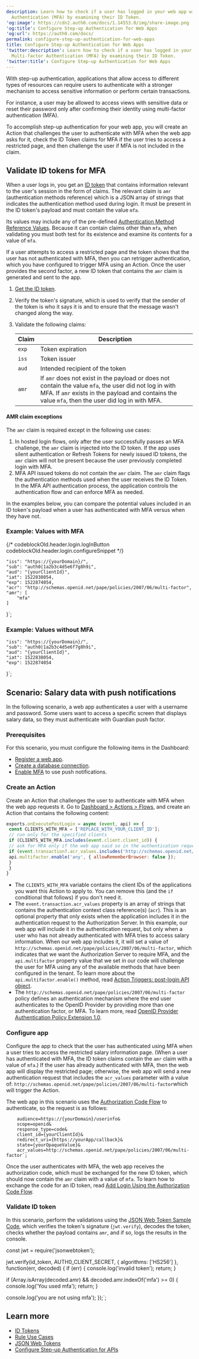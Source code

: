 ```yaml
---
description: Learn how to check if a user has logged in your web app with Multi-factor
  Authentication (MFA) by examining their ID Token.
'og:image': https://cdn2.auth0.com/docs/1.14553.0/img/share-image.png
'og:title': Configure Step-up Authentication for Web Apps
'og:url': https://auth0.com/docs/
permalink: configure-step-up-authentication-for-web-apps
title: Configure Step-up Authentication for Web Apps
'twitter:description': Learn how to check if a user has logged in your web app with
  Multi-factor Authentication (MFA) by examining their ID Token.
'twitter:title': Configure Step-up Authentication for Web Apps
---
```


With step-up authentication, applications that allow access to different types of resources can require users to authenticate with a stronger mechanism to access sensitive information or perform certain transactions.

For instance, a user may be allowed to access views with sensitive data or reset their password only after confirming their identity using <Tooltip tip="Multi-factor authentication (MFA): User authentication process that uses a factor in addition to username and password such as a code via SMS." cta="View Glossary" href="/docs/glossary?term=multi-factor+authentication">multi-factor authentication</Tooltip> (MFA).

To accomplish step-up authentication for your web app, you will create an Action that challenges the user to authenticate with MFA when the web app asks for it, check the <Tooltip tip="ID Token: Credential meant for the client itself, rather than for accessing a resource." cta="View Glossary" href="/docs/glossary?term=ID+Token">ID Token</Tooltip> claims for MFA if the user tries to access a restricted page, and then challenge the user if MFA is not included in the claim.

## Validate ID tokens for MFA

When a user logs in, you get an [ID token](/docs/secure/tokens/id-tokens/get-id-tokens) that contains information relevant to the user's session in the form of claims. The relevant claim is `amr` (authentication methods reference) which is a JSON array of strings that indicates the authentication method used during login. It must be present in the ID token's payload and must contain the value `mfa`.

Its values may include any of the pre-defined [Authentication Method Reference Values](https://tools.ietf.org/html/rfc8176). Because it can contain claims other than `mfa`, when validating you must both test for its existence and examine its contents for a value of `mfa`.

If a user attempts to access a restricted page and the token shows that the user has not authenticated with MFA, then you can retrigger authentication, which you have configured to trigger MFA using an Action. Once the user provides the second factor, a new ID token that contains the `amr` claim is generated and sent to the app.

1. [Get the ID token](/docs/secure/tokens/id-tokens/get-id-tokens).
2. Verify the token's signature, which is used to verify that the sender of the token is who it says it is and to ensure that the message wasn't changed along the way.
3. Validate the following claims:

    <table class="table"><thead>
    <tr>
    <th>Claim</th>
    <th>Description</th>
    </tr>
    </thead>
    <tbody>
    <tr>
    <td><code>exp</code></td>
    <td>Token expiration</td>
    </tr>
    <tr>
    <td><code>iss</code></td>
    <td>Token issuer</td>
    </tr>
    <tr>
    <td><code>aud</code></td>
    <td>Intended recipient of the token</td>
    </tr>
    <tr>
    <td><code>amr</code></td>
    <td>If <code>amr</code> does not exist in the payload or does not contain the value <code>mfa</code>, the user did not log in with MFA. If <code>amr</code> exists in the payload and contains the value <code>mfa</code>, then the user did log in with MFA.</td>
    </tr>
    </tbody>
    </table>

#### AMR claim exceptions

The `amr` claim is required except in the following use cases:

1. In hosted login flows, only after the user successfully passes an MFA challenge, the `amr` claim is injected into the ID token. If the app uses silent authentication or Refresh Tokens for newly issued ID tokens, the `amr` claim will not be present because the user previously completed login with MFA.
2. MFA API issued tokens do not contain the `amr` claim. The `amr` claim flags the authentication methods used when the user receives the ID Token. In the MFA API authentication process, the application controls the authentication flow and can enforce MFA as needed.

In the examples below, you can compare the potential values included in an ID token's payload when a user has authenticated with MFA versus when they have not.

### Example: Values with MFA

{/* codeblockOld.header.login.logInButton codeblockOld.header.login.configureSnippet */}


    "iss": "https://{yourDomain}/",
    "sub": "auth0|1a2b3c4d5e6f7g8h9i",
    "aud": "{yourClientId}",
    "iat": 1522838054,
    "exp": 1522874054,
    "acr": "http://schemas.openid.net/pape/policies/2007/06/multi-factor",
    "amr": [
        "mfa"
    ]
}`;

<AuthCodeBlock children={codeExample1} language="json" />






### Example: Values without MFA

    "iss": "https://{yourDomain}/",
    "sub": "auth0|1a2b3c4d5e6f7g8h9i",
    "aud": "{yourClientId}",
    "iat": 1522838054,
    "exp": 1522874054
}`;

<AuthCodeBlock children={codeExample2} language="json" />






## Scenario: Salary data with push notifications

In the following scenario, a web app authenticates a user with a username and password. Some users want to access a specific screen that displays salary data, so they must authenticate with Guardian push factor.

### Prerequisites

For this scenario, you must configure the following items in the Dashboard:

* [Register a web app](/docs/get-started/auth0-overview/create-applications/regular-web-apps).
* [Create a database connection](https://manage.auth0.com/#/connections/database).
* [Enable MFA](/docs/secure/multi-factor-authentication/enable-mfa) to use push notifications.

### Create an Action

Create an Action that challenges the user to authenticate with MFA when the web app requests it. Go to [Dashboard > Actions > Flows](https://manage.auth0.com/#/actions/flows), and create an Action that contains the following content:

```js lines
exports.onExecutePostLogin = async (event, api) => {
 const CLIENTS_WITH_MFA = ['REPLACE_WITH_YOUR_CLIENT_ID'];
 // run only for the specified clients
 if (CLIENTS_WITH_MFA.includes(event.client.client_id)) {
 // ask for MFA only if the web app said so in the authentication request
 if (event.transaction?.acr_values.includes('http://schemas.openid.net/pape/policies/2007/06/multi-factor')) {
 api.multifactor.enable('any', { allowRememberBrowser: false });
 }
 }
}
```






* The `CLIENTS_WITH_MFA` variable contains the <Tooltip tip="Client ID: Identification value given to your registered resource from Auth0." cta="View Glossary" href="/docs/glossary?term=client+IDs">client IDs</Tooltip> of the applications you want this Action to apply to. You can remove this (and the `if` conditional that follows) if you don't need it.
* The `event.transaction.acr_values` property is an array of strings that contains the authentication context class reference(s) (`acr`). This is an optional property that only exists when the application includes it in the authentication request to the <Tooltip tip="Authorization Server: Centralized server that contributes to defining the boundaries of a user’s access. For example, your authorization server can control the data, tasks, and features available to a user." cta="View Glossary" href="/docs/glossary?term=Authorization+Server">Authorization Server</Tooltip>. In this example, our web app will include it in the authentication request, but only when a user who has not already authenticated with MFA tries to access salary information. When our web app includes it, it will set a value of `http://schemas.openid.net/pape/policies/2007/06/multi-factor`, which indicates that we want the Authorization Server to require MFA, and the `api.multifactor` property value that we set in our code will challenge the user for MFA using any of the available methods that have been configured in the tenant. To learn more about the `api.multifactor.enable()` method, read [Action Triggers: post-login API object](/docs/customize/actions/explore-triggers/password-reset-triggers/post-challenge-trigger/post-challenge-api-object).
* The `http://schemas.openid.net/pape/policies/2007/06/multi-factor` policy defines an authentication mechanism where the end user authenticates to the <Tooltip tip="OpenID: Open standard for authentication that allows applications to verify users' identities without collecting and storing login information." cta="View Glossary" href="/docs/glossary?term=OpenID">OpenID</Tooltip> Provider by providing more than one authentication factor, or MFA. To learn more, read [OpenID Provider Authentication Policy Extension 1.0](https://openid.net/specs/openid-provider-authentication-policy-extension-1_0.html).

### Configure app

Configure the app to check that the user has authenticated using MFA when a user tries to access the restricted salary information page. (When a user has authenticated with MFA, the ID token claims contain the `amr` claim with a value of `mfa`.) If the user has already authenticated with MFA, then the web app will display the restricted page; otherwise, the web app will send a new authentication request that includes the `acr_values` parameter with a value of:
`http://schemas.openid.net/pape/policies/2007/06/multi-factor`which will trigger the Action.

The web app in this scenario uses the [Authorization Code Flow](/docs/get-started/authentication-and-authorization-flow/authorization-code-flow) to authenticate, so the request is as follows:

        audience=https://{yourDomain}/userinfo&
        scope=openid&
        response_type=code&
        client_id={yourClientId}&
        redirect_uri={https://yourApp/callback}&
        state={yourOpaqueValue}&
        acr_values=http://schemas.openid.net/pape/policies/2007/06/multi-factor`;

<AuthCodeBlock children={codeExample3} language="http" />






Once the user authenticates with MFA, the web app receives the authorization code, which must be exchanged for the new ID token, which should now contain the `amr` claim with a value of `mfa`. To learn how to exchange the code for an ID token, read [Add Login Using the Authorization Code Flow](/docs/get-started/authentication-and-authorization-flow/authorization-code-flow/add-login-auth-code-flow).

### Validate ID token

In this scenario, perform the validations using the [JSON Web Token Sample Code](https://github.com/auth0/node-jsonwebtoken), which verifies the token's signature (`jwt.verify`), decodes the token, checks whether the payload contains `amr`, and if so, logs the results in the console.

const jwt = require('jsonwebtoken');

jwt.verify(id_token, AUTH0_CLIENT_SECRET, { algorithms: ['HS256'] }, function(err, decoded) {
  if (err) {
    console.log('invalid token');
    return;
  }

  if (Array.isArray(decoded.amr) && decoded.amr.indexOf('mfa') >= 0) {
    console.log('You used mfa');
    return;
  }

  console.log('you are not using mfa');
});`;

<AuthCodeBlock children={codeExample4} language="javascript" />






## Learn more

* [ID Tokens](/docs/secure/tokens/id-tokens)
* [Rule Use Cases](/docs/customize/rules/use-cases)
* [JSON Web Tokens](/docs/secure/tokens/json-web-tokens)
* [Configure Step-up Authentication for APIs](/docs/secure/multi-factor-authentication/step-up-authentication/configure-step-up-authentication-for-apis)